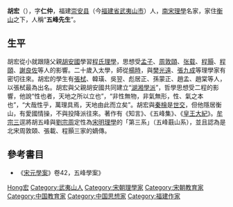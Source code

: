 {{Otheruses|other=名为胡宏的其他人物|胡宏}}

'''胡宏'''（{{bd|1105年||1161年||catIdx=Hu,胡}}），字'''仁仲'''，福建[[崇安县|崇安县]]（今[[福建省|福建省]][[武夷山市|武夷山市]]）人，[[南宋|南宋]][[理學|理學]]名家，家住[[衡山|衡山]]之下，人稱“'''五峰先生'''”。

== 生平 ==
胡宏從小就跟隨父親[[胡安國|胡安國]]學習[[程朱理学|程氏理學]]，思想受[[孟子|孟子]]、[[周敦頤|周敦頤]]、[[張載_(北宋)|张载]]、[[程顥|程顥]]、[[程頤|程頤]]、[[謝良佐|謝良佐]]等人的影響。二十歲入太學，師從[[楊時_(宋朝)|楊時]]，與[[樊光遠|樊光遠]]、[[張九成|張九成]]等理學家有密切往來。胡宏的學生有[[張栻|張栻]]、韓璜、吳翌、彪居正、孫蒙正、趙孟、趙棠等人，以張栻最為出名。胡宏與父親胡安國共同建立“[[湖湘學派|湖湘學派]]”，哲學思想受二程的影響，他說“性也者，天地之所以立也”，“非性無物，非氣無形，性、氣之本也”，“大哉性乎，萬理具焉，天地由此而立矣”。胡宏與[[秦檜|秦檜]]是[[世交|世交]]，但他隱居衡山，有愛國情操，不與投降派往來。著作有《知言》、《五峰集》、《[[皇王大纪|皇王大紀]]》。[[牟宗三|牟宗三]]逕將胡五峰與[[劉宗周|劉宗周]]定性為[[宋明理學|宋明理學]]的「第三系」（五峰蕺山系），並且認為是北宋周敦頤、張載、程顥三家的嫡傳。

== 參考書目 ==
* 《[[宋元學案|宋元學案]]》卷42，五峰學案》

{{Authority control}}
{{DEFAULTSORT:Hu胡}}
[[Category:胡姓|Hong宏]]
[[Category:武夷山人|Category:武夷山人]]
[[Category:宋朝理學家|Category:宋朝理學家]]
[[Category:宋朝教育家|Category:宋朝教育家]]
[[Category:中国教育家|Category:中国教育家]]
[[Category:中国思想家|Category:中国思想家]]
[[Category:福建作家|Category:福建作家]]